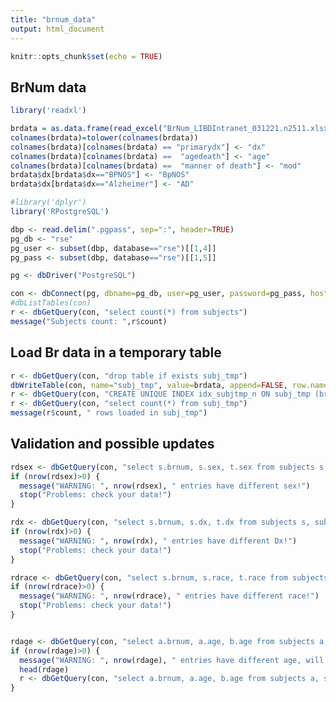 ---
title: "brnum_data"
output: html_document
---

```{r setup, include=FALSE}
knitr::opts_chunk$set(echo = TRUE)
```

## BrNum data

```{r}
library('readxl')

```
```{r}
brdata = as.data.frame(read_excel("BrNum_LIBDIntranet_031221.n2511.xlsx"))
colnames(brdata)=tolower(colnames(brdata))
colnames(brdata)[colnames(brdata) == "primarydx"] <- "dx"
colnames(brdata)[colnames(brdata) ==  "agedeath"] <- "age"
colnames(brdata)[colnames(brdata) ==  "manner of death"] <- "mod"
brdata$dx[brdata$dx=="BPNOS"] <- "BpNOS"
brdata$dx[brdata$dx=="Alzheimer"] <- "AD"

```


```{r}
#library('dplyr')
library('RPostgreSQL')

dbp <- read.delim(".pgpass", sep=":", header=TRUE)
pg_db <- "rse"
pg_user <- subset(dbp, database=="rse")[[1,4]]
pg_pass <- subset(dbp, database=="rse")[[1,5]]

pg <- dbDriver("PostgreSQL")

con <- dbConnect(pg, dbname=pg_db, user=pg_user, password=pg_pass, host="gdebsrv")
#dbListTables(con)
r <- dbGetQuery(con, "select count(*) from subjects")
message("Subjects count: ",r$count)
```
## Load Br data in a temporary table
```{r}
r <- dbGetQuery(con, "drop table if exists subj_tmp")
dbWriteTable(con, name="subj_tmp", value=brdata, append=FALSE, row.names=FALSE, temporary=TRUE)
r <- dbGetQuery(con, "CREATE UNIQUE INDEX idx_subjtmp_n ON subj_tmp (brnum)")
r <- dbGetQuery(con, "select count(*) from subj_tmp")
message(r$count, " rows loaded in subj_tmp")
```
## Validation and possible updates
```{r}
rdsex <- dbGetQuery(con, "select s.brnum, s.sex, t.sex from subjects s, subj_tmp t where s.brnum=t.brnum and s.sex!=CAST(t.sex as subjsex)")
if (nrow(rdsex)>0) {
  message("WARNING: ", nrow(rdsex), " entries have different sex!")
  stop("Problems: check your data!")
}

rdx <- dbGetQuery(con, "select s.brnum, s.dx, t.dx from subjects s, subj_tmp t where s.brnum=t.brnum and s.dx!=CAST(t.dx as subjdx)")
if (nrow(rdx)>0) {
  message("WARNING: ", nrow(rdx), " entries have different Dx!")
  stop("Problems: check your data!")
}

rdrace <- dbGetQuery(con, "select s.brnum, s.race, t.race from subjects s, subj_tmp t where s.brnum=t.brnum and s.race!=CAST(t.race as subjrace)")
if (nrow(rdrace)>0) {
  message("WARNING: ", nrow(rdrace), " entries have different race!")
  stop("Problems: check your data!")
}


rdage <- dbGetQuery(con, "select a.brnum, a.age, b.age from subjects a, subj_tmp b where a.brnum=b.brnum and a.age != CAST(b.age as NUMERIC(5,2))")
if (nrow(rdage)>0) {
  message("WARNING: ", nrow(rdage), " entries have different age, will be updated!")
  head(rdage)
  r <- dbGetQuery(con, "select a.brnum, a.age, b.age from subjects a, subj_tmp b where a.brnum=b.brnum and a.age != CAST(b.age as NUMERIC(5,2))")
}


```

